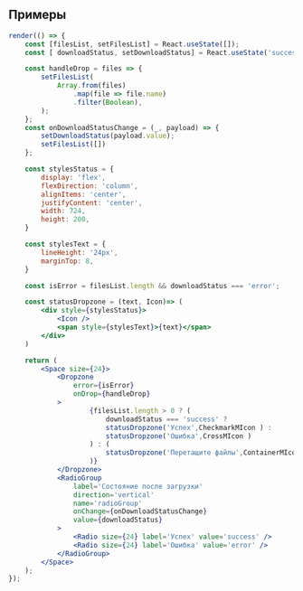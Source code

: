 ## Примеры

```jsx live desktopOnly
render(() => {
    const [filesList, setFilesList] = React.useState([]);
    const [ downloadStatus, setDownloadStatus] = React.useState('success');

    const handleDrop = files => {
        setFilesList(
            Array.from(files)
                .map(file => file.name)
                .filter(Boolean),
        );
    };
    const onDownloadStatusChange = (_, payload) => {
        setDownloadStatus(payload.value);
        setFilesList([])
    };

    const stylesStatus = {
        display: 'flex',
        flexDirection: 'column',
        alignItems: 'center',
        justifyContent: 'center',
        width: 724,
        height: 200,
    }

    const stylesText = {
        lineHeight: '24px',
        marginTop: 8,
    }

    const isError = filesList.length && downloadStatus === 'error';

    const statusDropzone = (text, Icon)=> (
        <div style={stylesStatus}>
            <Icon />
            <span style={stylesText}>{text}</span>
        </div>
    )

    return (
        <Space size={24}>
            <Dropzone
                error={isError}
                onDrop={handleDrop}
            >
                    {filesList.length > 0 ? (
                        downloadStatus === 'success' ?
                        statusDropzone('Успех',CheckmarkMIcon ) :
                        statusDropzone('Ошибка',CrossMIcon )
                    ) : (
                        statusDropzone('Перетащите файлы',ContainerMIcon )
                    )}
            </Dropzone>
            <RadioGroup
                label='Состояние после загрузки'
                direction='vertical'
                name='radioGroup'
                onChange={onDownloadStatusChange}
                value={downloadStatus}
            >
                <Radio size={24} label='Успех' value='success' />
                <Radio size={24} label='Ошибка' value='error' />
            </RadioGroup>
        </Space>
    );
});
```
